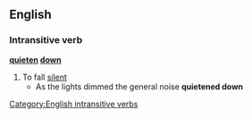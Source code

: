 ==English==
===Intransitive verb===
'''[[quieten]] [[down]]'''
#To fall [[silent]]
#* As the lights dimmed the general noise '''quietened down'''
[[Category:English intransitive verbs]]